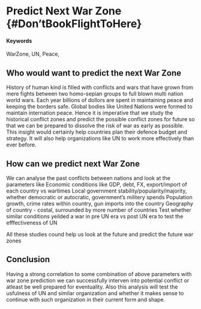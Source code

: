 # Predict Next War Zone {#Don'tBookFlightToHere}

#### Keywords {-}

WarZone, UN, Peace, 

## Who would want to predict the next War Zone

History of human kind is filled with conflicts and wars that have grown from mere fights between two homo-sepian groups to full blown multi nation world wars. Each year billions of dollors are spent in maintaining peace and keeping the borders safe. Global bodies like United Nations were formed to maintain internation peace. Hence it is imperative that we study the historical conflict zones and predict the possible conflict zones for future so that we can be prepared to dissolve the risk of war as early as possible. This insight would certainly help countries plan their defence budget and strategy. It will also help organizations like UN to work more effectively than ever before.

## How can we predict next War Zone

We can analyse the past conflicts between nations and look at the parameters like
Economic conditions like GDP, debt, FX, export/import of each country vs wartimes
Local government stability/popularity/majority, whether democratic or autocratic, government's militery spends
Population growth, crime rates within country, gun imports into the country
Geography of country - costal, surrounded by more number of countries
Test whether similar conditions yeilded a war in pre UN era vs post UN era to test the efffectiveness of UN

All these studies cound help us look at the future and predict the future war zones

## Conclusion

Having a strong correlation to some combination of above parameters with war zone prediction we can successfully interven into potential conflict or atleast be well prepared for eventuality.
Also this analysis will test the usfulness of UN and similar organization and whether it makes sense to continue with such organization in their current form and shape.

